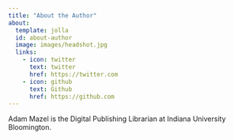 ```yaml
---
title: "About the Author"
about: 
  template: jolla
  id: about-author
  image: images/headshot.jpg
  links:
    - icon: twitter
      text: twitter
      href: https://twitter.com
    - icon: github
      text: Github
      href: https://github.com 
---
```

::: {#about-author}

Adam Mazel is the Digital Publishing Librarian at Indiana University Bloomington. 

:::

